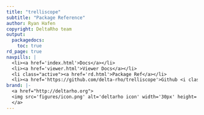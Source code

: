 ```yaml
---
title: "trelliscope"
subtitle: "Package Reference"
author: Ryan Hafen
copyright: DeltaRho team
output:
  packagedocs:
    toc: true
rd_page: true
navpills: |
  <li><a href='index.html'>Docs</a></li>
  <li><a href='viewer.html'>Viewer Docs</a></li>
  <li class="active"><a href='rd.html'>Package Ref</a></li>
  <li><a href='https://github.com/delta-rho/trelliscope'>Github <i class='fa fa-github'></i></a></li>
brand: |-
  <a href="http://deltarho.org">
  <img src='figures/icon.png' alt='deltarho icon' width='30px' height='30px' style='margin-top: -3px;'>
  </a>
---
```

